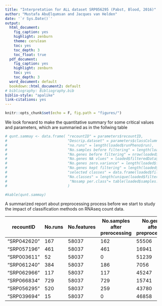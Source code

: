 ```yaml
---
title: "Interpretation for ALL dataset SRP056295 (Pabst, Blood, 2016)"
author: "Mustafa AbuElqumsan and Jacques van Helden"
date: '`r Sys.Date()`'
output:
  html_document:
    fig_caption: yes
    highlight: zenburn
    theme: cerulean
    toc: yes
    toc_depth: 3
    toc_float: true
  pdf_document:
    fig_caption: yes
    highlight: zenburn
    toc: yes
    toc_depth: 3
  word_document: default
  bookdown::html_document2: default 
# bibliography: Bibliography.bib
biblio-style: "apalike"
link-citations: yes
---
```


```r
knitr::opts_chunk$set(echo = F, fig.path = "figures/")

```

We look forward to make the quantitative summary for some critical values and parameters, which are summaried as in the follwing table 

```r
# qunt.sammay <- data.frame( "recountID" = parameters$recountID,
#                            "Descrip.dataset" = parameters$classColumn,
#                            "no.runs" = length(loaded$runPheno$run),
#                            "No.samples before filtering" = length(loaded$runPheno$sample),
#                            "No.genes before filtering" = nrow(loaded$countsPerRuns),
#                            "No.genes NA vlues" = loaded$filteredData$naGenes,
#                            "No.genes zero.variance" = length(loaded$filteredData$zeroVarGenes),
#                            "No.genes kept filtering" = length(loaded$filteredData$keptGenes),
#                            "selected classes" = data.frame(loaded$filteredData$selectedClasses),
#                            "No.classes" = length(unique(loaded$filteredData$classes)),
#                             "Nosamp per.class"= table(loaded$samples.per.class)
#                            )

#kable(qunt.sammay)
```

A summarized report about preprocessing process before we start to study the impact of classification methods on RNAseq count data.



| recountID | No.runs | No.features | No.samples after prerocessing | No.genes after preprocessing | unique samples | pheno Table dimensions | No. of classes |
|---------------------------|--------|--------|--------|--------|--------|--------|--------|
| "SRP042620"| 167 |58037  | 162 | 55506 | 167 | 162 X 22 | 5 |
| "SRP057196"| 461 |58037 | 461 | 16941 | 461| 461 X 26 | 9 |
| "SRP003611"| 52  |58037 | 0 | 51239 | 8| 0 X 17 |
| "SRP061240"| 384  |58037 | 186 | 7056 | 192 | 186 X 19 | 3 |
| "SRP062966"| 117 |  58037 | 117 | 45247 | 117 | 117 X 25 | 2 |
| "SRP066834"| 729 |  58037 |  729| 15741 |729 | 729 X 23 | 3 |
| "SRP056295"| 520 | 58037 | 259  | 43780 | 263 | 259 X 17 |  2  |
| "SRP039694"| 15  | 58037 | 0  | 46858 | 0 | 0 X 25 |  0  |
